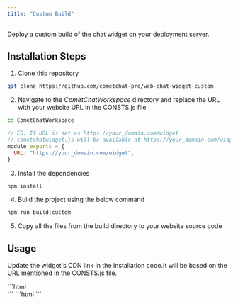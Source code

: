 ```yaml
---
title: "Custom Build"
---
```


Deploy a custom build of the chat widget on your deployment server.

## Installation Steps

1. Clone this repository

```bash
git clone https://github.com/cometchat-pro/web-chat-widget-custom
```

2. Navigate to the *CometChatWorkspace* directory and replace the URL with your website URL in the CONSTS.js file

```bash
cd CometChatWorkspace
```

```javascript
// EG: If URL is set as https://your_domain.com/widget
// cometchatwidget.js will be available at https://your_domain.com/widget/cometchatwidget.js
module.exports = {
  URL: "https://your_domain.com/widget",
}
```

3. Install the dependencies

```bash
npm install
```

4. Build the project using the below command

```bash
npm run build:custom
```

5. Copy all the files from the build directory to your website source code

## Usage

Update the widget's CDN link in the installation code.It will be based on the URL mentioned in the CONSTS.js file.

<Tabs>
<Tab title="Embedded Layout">
```html
<html>

<head>
  <script defer src="https://your_domain.com/widget/cometchatwidget.js"></script>
</head>

<body>
  <div id="cometchat"></div>
  <script>
  window.addEventListener('DOMContentLoaded', (event) => {
      CometChatWidget.init({
          "appID": "APP_ID",
          "appRegion": "APP_REGION",
          "authKey": "AUTH_KEY"
      }).then(response => {
          console.log("Initialization completed successfully");
          //You can now call login function.
          CometChatWidget.login({
              "uid": "UID"
          }).then(response => {
              CometChatWidget.launch({
                  "widgetID": "WIDGET_ID",
                  "target": "#cometchat",
                  "roundedCorners": "true",
                  "height": "600px",
                  "width": "800px",
                  "defaultID": 'cometchat-uid-1', //default UID (user) or GUID (group) to show,
                  "defaultType": 'user' //user or group
              });
          }, error => {
              console.log("User login failed with error:", error);
              //Check the reason for error and take appropriate action.
          });
      }, error => {
          console.log("Initialization failed with error:", error);
          //Check the reason for error and take appropriate action.
      });
  });
  </script>
</body>

</html>  
```

</Tab>

<Tab title="Docked Layout">
```html
<html>

<head>
  <script defer src="https://your_domain.com/widget/cometchatwidget.js"></script>
</head>

<body>
  <script>
  window.addEventListener('DOMContentLoaded', (event) => {
      CometChatWidget.init({
          "appID": "APP_ID",
          "appRegion": "APP_REGION",
          "authKey": "AUTH_KEY"
      }).then(response => {
          console.log("Initialization completed successfully");
          //You can now call login function.
          CometChatWidget.login({
              "uid": "UID"
          }).then(response => {
              CometChatWidget.launch({
                  "widgetID": "WIDGET_ID",
                  "docked": "true",
                  "alignment": "left", //left or right
                  "roundedCorners": "true",
                  "height": "450px",
                  "width": "400px",
                  "defaultID": 'cometchat-uid-1', //default UID (user) or GUID (group) to show,
                  "defaultType": 'user' //user or group
              });
          }, error => {
              console.log("User login failed with error:", error);
              //Check the reason for error and take appropriate action.
          });
      }, error => {
          console.log("Initialization failed with error:", error);
          //Check the reason for error and take appropriate action.
      });
  });
  </script>
</body>

</html>
```

</Tab>

</Tabs>
